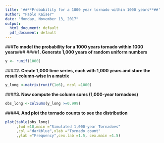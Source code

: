 ---
title: '##**Probability for a 1000 year tornado within 1000 years**##'
author: "Pablo Kaiser"
date: "Monday, November 13, 2017"
output:
  html_document: default
  pdf_document: default
---
###**To model the probability for a  1000 years tornado within 1000 years**### 
####**1. Generate 1,000 years of random uniform numbers**
```{r}
y <- runif(1000)
```
 
####**2. Create 1,000 time series, each with 1,000 years and store the result column-wise in a matrix**

```{r}
y_long <-matrix(runif(1e6), ncol =1000)
```

####**3. Now compute the column sums (1,000-year tornadoes)**

```{r}
obs_long <-colSums(y_long >=0.999)
```
####**4. And plot the tornado counts to see the distribution**
```{r}
plot(table(obs_long)
     ,lwd =10,main ="Simulated 1,000-year Tornadoes"
     ,col ="darkblue",xlab ="Tornado count"
     ,ylab ="Frequency",cex.lab =1.5, cex.main =1.5)


```

